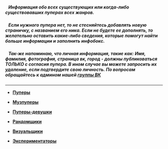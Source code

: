 ===== '''   Информация обо всех существующих или когда-либо существовавших пуперах всех жанров.'''=====

=====    Если нужного пупера нет, то не стесняйтесь добавлять новую страничку, с названием его ника. Если не будете ее дополнять, то желательно оставить какие-либо сведения, которые помогут найти больше информации и заполнить инфобокс.=====


=====    Так-же напоминаю, что личная информация, такие как: Имя, фамилия, фотография, страница вк, город - должны публиковаться ТОЛЬКО с согласия пупера. В ином случае вы можете запросить их удаление, если подтвердите свою личность. По вопросам обращайтесь к админом нашей [https://vk.com/ruspoopwiki группы ВК]=====



----

*'''[http://ru.ruspoop.wikia.com/wiki/%D0%9A%D0%B0%D1%82%D0%B5%D0%B3%D0%BE%D1%80%D0%B8%D1%8F:%D0%9F%D1%83%D0%BF%D0%B5%D1%80%D1%8B Пуперы]'''

*'''[http://ru.ruspoop.wikia.com/wiki/%D0%9A%D0%B0%D1%82%D0%B5%D0%B3%D0%BE%D1%80%D0%B8%D1%8F:%D0%9C%D1%83%D0%B7%D0%BF%D1%83%D0%BF%D0%B5%D1%80%D1%8B Музпуперы]'''

*'''[http://ru.ruspoop.wikia.com/wiki/%D0%9A%D0%B0%D1%82%D0%B5%D0%B3%D0%BE%D1%80%D0%B8%D1%8F:%D0%9F%D1%83%D0%BF%D0%B5%D1%80%D1%8B-%D0%B4%D0%B5%D0%B2%D1%83%D1%88%D0%BA%D0%B8 Пуперы-девушки]'''

*'''[http://ru.ruspoop.wikia.com/wiki/%D0%9A%D0%B0%D1%82%D0%B5%D0%B3%D0%BE%D1%80%D0%B8%D1%8F:%D0%A0%D0%B0%D0%BD%D0%B4%D0%BE%D0%BC%D1%89%D0%B8%D0%BA%D0%B8 Рандомщики]'''

*'''[http://ru.ruspoop.wikia.com/wiki/%D0%9A%D0%B0%D1%82%D0%B5%D0%B3%D0%BE%D1%80%D0%B8%D1%8F:%D0%92%D0%B8%D0%B7%D1%83%D0%B0%D0%BB%D1%8C%D1%89%D0%B8%D0%BA%D0%B8 Визуальщики]'''

*'''[http://ru.ruspoop.wikia.com/wiki/%D0%9A%D0%B0%D1%82%D0%B5%D0%B3%D0%BE%D1%80%D0%B8%D1%8F:%D0%AD%D0%BA%D1%81%D0%BF%D0%B5%D1%80%D0%B8%D0%BC%D0%B5%D0%BD%D1%82%D0%B0%D1%82%D0%BE%D1%80%D1%8B Экспериментаторы]'''